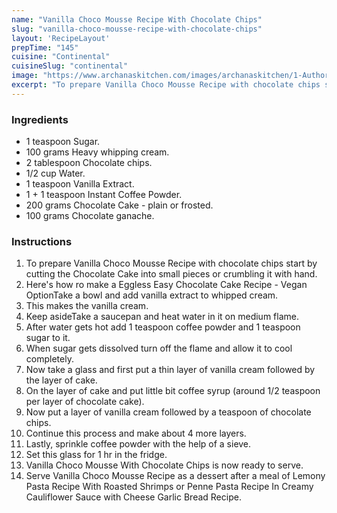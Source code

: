 ---
name: "Vanilla Choco Mousse Recipe With Chocolate Chips"
slug: "vanilla-choco-mousse-recipe-with-chocolate-chips"
layout: 'RecipeLayout'
prepTime: "145"
cuisine: "Continental"
cuisineSlug: "continental"
image: "https://www.archanaskitchen.com/images/archanaskitchen/1-Author/Priyanshu_Agarwal/Vanilla_Choco_Mousse.jpg"
excerpt: "To prepare Vanilla Choco Mousse Recipe with chocolate chips start by cutting the Chocolate Cake into small pieces or crumbling it with hand"
---

### Ingredients

- 1 teaspoon Sugar.
- 100 grams Heavy whipping cream.
- 2 tablespoon Chocolate chips.
- 1/2 cup Water.
- 1 teaspoon Vanilla Extract.
- 1 + 1 teaspoon Instant Coffee Powder.
- 200 grams Chocolate Cake - plain or frosted.
- 100 grams Chocolate ganache.

### Instructions

1. To prepare Vanilla Choco Mousse Recipe with chocolate chips start by cutting the Chocolate Cake into small pieces or crumbling it with hand.
1. Here's how ro make a Eggless Easy Chocolate Cake Recipe - Vegan OptionTake a bowl and add vanilla extract to whipped cream.
1. This makes the vanilla cream.
1. Keep asideTake a saucepan and heat water in it on medium flame.
1. After water gets hot add 1 teaspoon coffee powder and 1 teaspoon sugar to it.
1. When sugar gets dissolved turn off the flame and allow it to cool completely.
1. Now take a glass and first put a thin layer of vanilla cream followed by the layer of cake.
1. On the layer of cake and put little bit coffee syrup (around 1/2 teaspoon per layer of chocolate cake).
1. Now put a layer of vanilla cream followed by a teaspoon of chocolate chips.
1. Continue this process and make about 4 more layers.
1. Lastly, sprinkle coffee powder with the help of a sieve.
1. Set this glass for 1 hr in the fridge.
1. Vanilla Choco Mousse With Chocolate Chips is now ready to serve.
1. Serve Vanilla Choco Mousse Recipe as a dessert after a meal of Lemony Pasta Recipe With Roasted Shrimps or Penne Pasta Recipe In Creamy Cauliflower Sauce with Cheese Garlic Bread Recipe.
